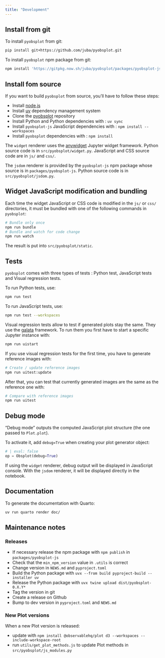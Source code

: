 ```yaml
---
title: "Development"
---
```



## Install from git

To install `pyobsplot` from git:

```sh 
pip install git+https://github.com/juba/pyobsplot.git
```

To install `pyobsplot` npm package from git:

```sh
npm install 'https://gitpkg.now.sh/juba/pyobsplot/packages/pyobsplot-js?main'
```

## Install fom source

If you want to build `pyobsplot` from source, you'll have to follow these steps:

- Install [node.js](https://nodejs.org/en)
- Install [uv](https://docs.astral.sh/uv/getting-started/installation/) dependency management system
- Clone the [pyobsplot](https://github.com/juba/pyobsplot) repository
- Install Python and Python dependencies with : `uv sync`
- Install `pyobsplot-js` JavaScript dependencies with : `npm install --workspaces`
- Install `pyobsplot` dependencies with : `npm install`

The `widget` renderer uses the [anywidget](https://anywidget.dev) Jupyter widget framework. Python source code is in `src/pyobsplot/widget.py`. JavaScript and CSS source code are in `js/` and `css/`.

The `jsdom` renderer is provided by the `pyobsplot-js` npm package whose source is in `packages/pyobsplot-js`. Python source code is in `src/pyobsplot/jsdom.py`.

## Widget JavaScript modification and bundling

Each time the widget JavaScript or CSS code is modified in the `js/` or  `css/` directories, it must be bundled with one of the following commands in `pyobsplot`:

```sh
# Bundle only once
npm run bundle
# Bundle and watch for code change
npm run watch
```

The result is put into `src/pyobsplot/static`. 

## Tests

`pyobsplot` comes with three types of tests : Python test, JavaScript tests and Visual regression tests.

To run Python tests, use:

```sh
npm run test
```

To run JavaScript tests, use:

```sh
npm run test --workspaces
```

Visual regression tests allow to test if generated plots stay the same. They use the [galata](https://github.com/jupyterlab/jupyterlab/tree/master/galata) framework. To run them you first have to start a specific Jupyter instance with:

```sh
npm run uistart
```

If you use visual regression tests for the first time, you have to generate reference images with:

```sh
# Create / update reference images
npm run uitest:update
```

After that, you can test that currently generated images are the same as the reference one with:

```sh
# Compare with reference images
npm run uitest
```

## Debug mode

"Debug mode" outputs the computed JavaScript plot structure (the one passed to `Plot.plot`).

To activate it, add `debug=True` when creating your plot generator object:

```python
# | eval: false
op = Obsplot(debug=True)
```

If using the `widget` renderer, debug output will be displayed in JavaScript console. With the `jsdom` renderer, it will be displayed directly in the notebook.

## Documentation

To generate the documentation with Quarto:

```sh
uv run quarto render doc/
```


## Maintenance notes

### Releases

- If necessary release the npm package with `npm publish` in `packages/pyobsplot-js`
- Check that the `min_npm_version` value in `.utils` is correct
- Change version in `NEWS.md` and `pyproject.toml`
- Build the Python package with `uvx --from build pyproject-build --installer uv`
- Release the Python package with `uvx twine upload dist/pyobsplot-0.X.Y*`
- Tag the version in git
- Create a release on Github
- Bump to dev version in `pyproject.toml` and `NEWS.md`

### New Plot versions

When a new Plot version is released:

- update with `npm install @observablehq/plot d3 --workspaces --include-workspace-root`
- run `utils/get_plot_methods.js` to update Plot methods in `src/pyobsplot/js_modules.py`